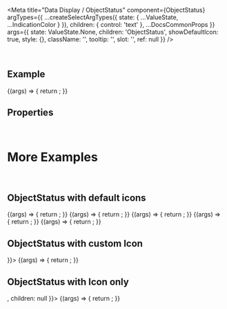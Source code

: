 
<Meta
  title="Data Display / ObjectStatus"
  component={ObjectStatus}
  argTypes={{
    ...createSelectArgTypes({ state: { ...ValueState, ...IndicationColor } }),
    children: { control: 'text' },
    ...DocsCommonProps
  }}
  args={{
    state: ValueState.None,
    children: 'ObjectStatus',
    showDefaultIcon: true,
    style: {},
    className: '',
    tooltip: '',
    slot: '',
    ref: null
  }}
/>

<DocsHeader />

<br />

## Example

<Canvas>
  <Story name="Default">
    {(args) => {
      return <ObjectStatus {...args} />;
    }}
  </Story>
</Canvas>

## Properties

<ArgsTable story="Default" />

<br />

# More Examples

<br />

## ObjectStatus with default icons

<Canvas>
  <Story name="None" args={{ state: ValueState.None, children: `Value State: ${ValueState.None}` }}>
    {(args) => {
      return <ObjectStatus {...args} />;
    }}
  </Story>
  <Story
    name="Information"
    args={{ state: ValueState.Information, children: `Value State: ${ValueState.Information}` }}
  >
    {(args) => {
      return <ObjectStatus {...args} />;
    }}
  </Story>
  <Story name="Success" args={{ state: ValueState.Success, children: `Value State: ${ValueState.Success}` }}>
    {(args) => {
      return <ObjectStatus {...args} />;
    }}
  </Story>
  <Story name="Warning" args={{ state: ValueState.Warning, children: `Value State: ${ValueState.Warning}` }}>
    {(args) => {
      return <ObjectStatus {...args} />;
    }}
  </Story>
  <Story name="Error" args={{ state: ValueState.Error, children: `Value State: ${ValueState.Error}` }}>
    {(args) => {
      return <ObjectStatus {...args} />;
    }}
  </Story>
</Canvas>

## ObjectStatus with custom Icon

<Canvas>
  <Story name="with custom Icon" args={{ icon: <Icon name="sys-cancel" /> }}>
    {(args) => {
      return <ObjectStatus {...args} />;
    }}
  </Story>
</Canvas>

## ObjectStatus with Icon only

<Canvas>
  <Story name="with Icon only" args={{ icon: <Icon name="sys-cancel" />, children: null }}>
    {(args) => {
      return <ObjectStatus {...args} />;
    }}
  </Story>
</Canvas>
